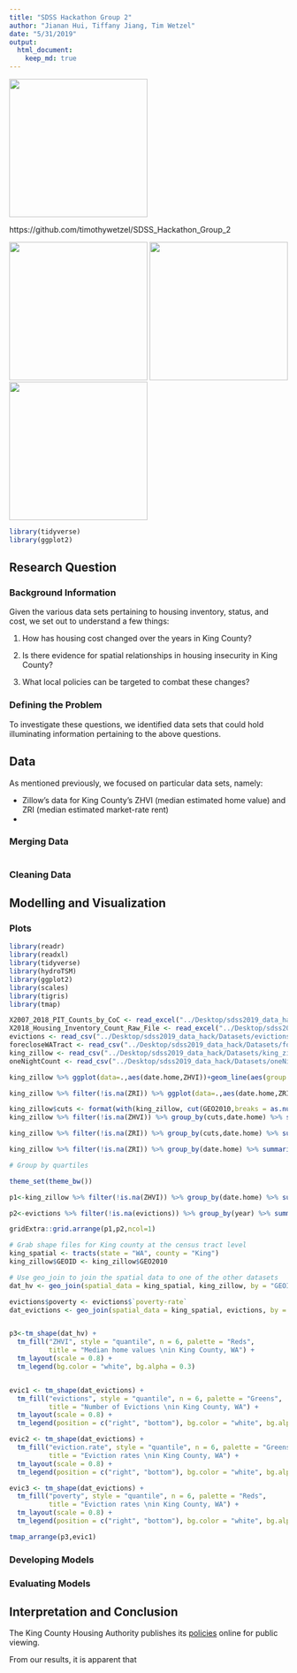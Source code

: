 ```yaml
---
title: "SDSS Hackathon Group 2"
author: "Jianan Hui, Tiffany Jiang, Tim Wetzel"
date: "5/31/2019"
output: 
  html_document:
    keep_md: true
---
```


![](https://www.amstat.org/images/asaimages/meetings/sdss2019logo.png){width=250px}

https://github.com/timothywetzel/SDSS_Hackathon_Group_2

![](https://update.lib.berkeley.edu/wp-content/uploads/2016/05/census-logo.png){width=250px}
![](https://d1.awsstatic.com/logos/600x400_logos/600x400_Zillow_Logo.f3e426d3259e2f7aea0a31e6d4f9ffeb1a209745.png){width=250px}
![](https://sociology.princeton.edu/sites/sociology/files/styles/panopoly_image_original/public/eviction_lab_logo_cropped.png?itok=ZoE8LP69){width=250px}

```r
library(tidyverse)
library(ggplot2)
```

## Research Question 

### Background Information

Given the various data sets pertaining to housing inventory, status, and cost, we set out to understand a few things:

1. How has housing cost changed over the years in King County?

2. Is there evidence for spatial relationships in housing insecurity in King County?

3. What local policies can be targeted to combat these changes?

### Defining the Problem

To investigate these questions, we identified data sets that could hold illuminating information pertaining to the above questions.

## Data 

As mentioned previously, we focused on particular data sets, namely: 

- Zillow's data for King County's ZHVI (median estimated home value) and ZRI (median estimated market-rate rent)
- 

### Merging Data

```r

```

### Cleaning Data

## Modelling and Visualization

### Plots

```r
library(readr)
library(readxl)
library(tidyverse)
library(hydroTSM)
library(ggplot2)
library(scales)
library(tigris)
library(tmap)

X2007_2018_PIT_Counts_by_CoC <- read_excel("../Desktop/sdss2019_data_hack/Datasets/2007-2018-PIT-Counts-by-CoC.xlsx")
X2018_Housing_Inventory_Count_Raw_File <- read_excel("../Desktop/sdss2019_data_hack/Datasets/2018-Housing-Inventory-Count-Raw-File.xlsx")
evictions <- read_csv("../Desktop/sdss2019_data_hack/Datasets/evictions.csv")
forecloseWATract <- read_csv("../Desktop/sdss2019_data_hack/Datasets/forecloseWATract.csv")
king_zillow <- read_csv("../Desktop/sdss2019_data_hack/Datasets/king_zillow.csv")
oneNightCount <- read_csv("../Desktop/sdss2019_data_hack/Datasets/oneNightCount.csv")
```

```r
king_zillow %>% ggplot(data=.,aes(date.home,ZHVI))+geom_line(aes(group = GEO2010,color=GEO2010))+geom_smooth(method = "lm",color='red')

king_zillow %>% filter(!is.na(ZRI)) %>% ggplot(data=.,aes(date.home,ZRI))+geom_line(aes(group = GEO2010,color=GEO2010))+geom_smooth(method = "lm",color='red')

king_zillow$cuts <- format(with(king_zillow, cut(GEO2010,breaks = as.numeric(quantile(na.omit(king_zillow$GEO2010))),include.lowest=T)),scientific = F)
king_zillow %>% filter(!is.na(ZHVI)) %>% group_by(cuts,date.home) %>% summarise(ZHVImean=(mean(as.numeric(ZHVI)))) %>% ggplot(aes(date.home,ZHVImean))+geom_point(aes(color=cuts))

king_zillow %>% filter(!is.na(ZRI)) %>% group_by(cuts,date.home) %>% summarise(ZRImean=(mean(as.numeric(ZRI)))) %>% ggplot(aes(date.home,ZRImean))+geom_point(aes(color=cuts))

king_zillow %>% filter(!is.na(ZRI)) %>% group_by(date.home) %>% summarise(ZRImean=(mean(as.numeric(ZRI)))) %>% ggplot(aes(date.home,ZRImean))+geom_point()

# Group by quartiles

theme_set(theme_bw())  

p1<-king_zillow %>% filter(!is.na(ZHVI)) %>% group_by(date.home) %>% summarise(ZHVImean=(mean(as.numeric(ZHVI)))) %>% ggplot(aes(date.home,ZHVImean,color=ZHVImean))+geom_point()+geom_smooth(method="loess", se=F) + labs(y="Median Estimated Home Value",  x="Year", caption = "Source: Zillow")+scale_color_gradient(low="blue", high="red")  + theme(legend.position = "none")

p2<-evictions %>% filter(!is.na(evictions)) %>% group_by(year) %>% summarise(evictionsmean=(mean(evictions))) %>% ggplot(aes(year,evictionsmean,color=evictionsmean))+geom_point()+geom_smooth(method="loess", se=F)+ labs(y="Number of evictions",  x="Year", caption = "Source: https://evictionlab.org/")+scale_color_gradient(low="blue", high="red") +theme(legend.position = "none")+xlim(c(1996,2016))

gridExtra::grid.arrange(p1,p2,ncol=1)
```

```r
# Grab shape files for King county at the census tract level
king_spatial <- tracts(state = "WA", county = "King")
king_zillow$GEOID <- king_zillow$GEO2010

# Use geo_join to join the spatial data to one of the other datasets
dat_hv <- geo_join(spatial_data = king_spatial, king_zillow, by = "GEOID")

evictions$poverty <- evictions$`poverty-rate`
dat_evictions <- geo_join(spatial_data = king_spatial, evictions, by = "GEOID") 


p3<-tm_shape(dat_hv) +
  tm_fill("ZHVI", style = "quantile", n = 6, palette = "Reds", 
          title = "Median home values \nin King County, WA") + 
  tm_layout(scale = 0.8) +
  tm_legend(bg.color = "white", bg.alpha = 0.3) 


evic1 <- tm_shape(dat_evictions) +
  tm_fill("evictions", style = "quantile", n = 6, palette = "Greens", 
          title = "Number of Evictions \nin King County, WA") + 
  tm_layout(scale = 0.8) +
  tm_legend(position = c("right", "bottom"), bg.color = "white", bg.alpha = 0.6) 

evic2 <- tm_shape(dat_evictions) +
  tm_fill("eviction.rate", style = "quantile", n = 6, palette = "Greens", 
          title = "Eviction rates \nin King County, WA") + 
  tm_layout(scale = 0.8) +
  tm_legend(position = c("right", "bottom"), bg.color = "white", bg.alpha = 0.6) 

evic3 <- tm_shape(dat_evictions) +
  tm_fill("poverty", style = "quantile", n = 6, palette = "Reds", 
          title = "Eviction rates \nin King County, WA") + 
  tm_layout(scale = 0.8) +
  tm_legend(position = c("right", "bottom"), bg.color = "white", bg.alpha = 0.6) 
```

```r
tmap_arrange(p3,evic1)
```


### Developing Models

### Evaluating Models

## Interpretation and Conclusion

The King County Housing Authority publishes its [policies](https://www.kcha.org/about/policies) online for public viewing. 

From our results, it is apparent that 